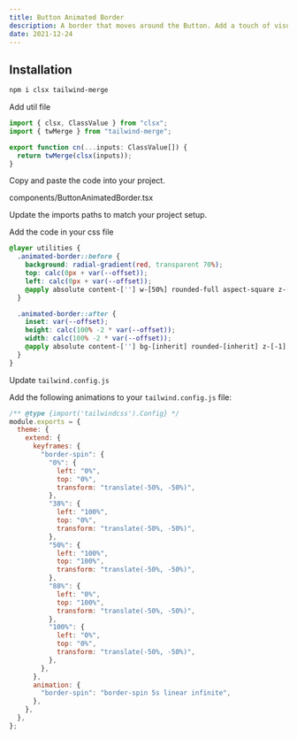 ```yaml
---
title: Button Animated Border
description: A border that moves around the Button. Add a touch of visual interest to your website with our animated border button component.
date: 2021-12-24
---
```


<ComponentPreview
  name="ButtonAnimatedBorderDemo"
  description="Animated border of Button"
/>

## Installation

```bash
npm i clsx tailwind-merge
```

<Steps>

<Step>Add util file</Step>

```ts title="lib/utils.ts"
import { clsx, ClassValue } from "clsx";
import { twMerge } from "tailwind-merge";

export function cn(...inputs: ClassValue[]) {
  return twMerge(clsx(inputs));
}
```

<Step>Copy and paste the code into your project.</Step>

components/ButtonAnimatedBorder.tsx

<ComponentSource name="ButtonAnimatedBorder" />

<Step>Update the imports paths to match your project setup.</Step>

<Step>Add the code in your css file</Step>

```css title="global.css"  {2-14}
@layer utilities {
  .animated-border::before {
    background: radial-gradient(red, transparent 70%);
    top: calc(0px + var(--offset));
    left: calc(0px + var(--offset));
    @apply absolute content-[''] w-[50%] rounded-full aspect-square z-[-2] animate-border-spin;
  }

  .animated-border::after {
    inset: var(--offset);
    height: calc(100% -2 * var(--offset));
    width: calc(100% -2 * var(--offset));
    @apply absolute content-[''] bg-[inherit] rounded-[inherit] z-[-1];
  }
}
```

<Step>Update `tailwind.config.js`</Step>

Add the following animations to your `tailwind.config.js` file:

```js title="tailwind.config.js" {5-36}
/** @type {import('tailwindcss').Config} */
module.exports = {
  theme: {
    extend: {
      keyframes: {
        "border-spin": {
          "0%": {
            left: "0%",
            top: "0%",
            transform: "translate(-50%, -50%)",
          },
          "38%": {
            left: "100%",
            top: "0%",
            transform: "translate(-50%, -50%)",
          },
          "50%": {
            left: "100%",
            top: "100%",
            transform: "translate(-50%, -50%)",
          },
          "88%": {
            left: "0%",
            top: "100%",
            transform: "translate(-50%, -50%)",
          },
          "100%": {
            left: "0%",
            top: "0%",
            transform: "translate(-50%, -50%)",
          },
        },
      },
      animation: {
        "border-spin": "border-spin 5s linear infinite",
      },
    },
  },
};
```

</Steps>

